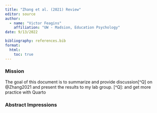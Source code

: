 ```yaml
---
title: "Zhang et al. (2021) Review"
editor: source
author:
  - name: "Victor Feagins"
    affiliation: "UW - Madsion, Education Psychology" 
date: 9/13/2022

bibliography: references.bib
format: 
  html:
    toc: true
---
```


### Mission

The goal of this document is to summarize and provide discussion[^Q] on @Zhang2021 and present the results to my lab group.
[^Q]: and get more practice with Quarto


### Abstract Impressions



